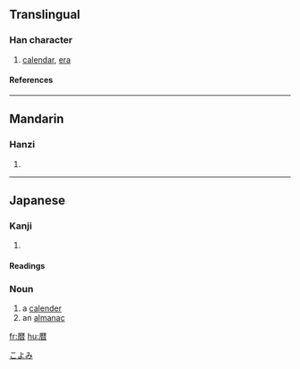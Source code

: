 {{see|曆}}

==Translingual==
===Han character===
{{Han char|rn=72|rad=日|as=10|sn=14|four=|canj=一木木日 (MDDA)}}
# [[calendar]], [[era]]
====References====
{{Han ref|kx=0499.061|dkj=14111|hdz=10078.011|uh=66A6|ud=26278}}

----
==Mandarin==
===Hanzi===
{{cmn-hanzi|pin=[[lì]] (li4)|wg=li<sup>4</sup>}}
# {{defn|Mandarin}}

----
== Japanese ==
[[Category:1000_Japanese_basic_words|こよみ]]


===Kanji===
{{ja-kanji|grade=|rs=日10}}
# {{defn|Japanese}} 
====Readings====
{{ja-readings|on=|kun=[[れき]] (reki)}}

=== Noun ===
{{ja-noun|k|count=|hira=こよみ|kata=|rom=koyomi|kanji=|kyu=|shin=|hidx=}}
#a [[calender]]
#an [[almanac]]

[[fr:暦]]
[[hu:暦]]